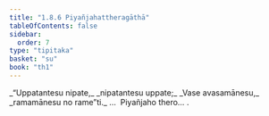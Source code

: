 ```yaml
---
title: "1.8.6 Piyañjahattheragāthā"
tableOfContents: false
sidebar:
  order: 7
type: "tipitaka"
basket: "su"
book: "th1"
---
```



<DynamicBreadcrumb />

<Division number="76" book="th1" bookNo="19" page="236">

<Paragraph number="171" type="verses" book="th1">
_“Uppatantesu nipate,_  
_nipatantesu uppate;_  
_Vase avasamānesu,_  
_ramamānesu no rame”ti._  


</Paragraph>
</Division>

<Paragraph number="172" type="center" book="th1">
…  Piyañjaho thero… .
</Paragraph>